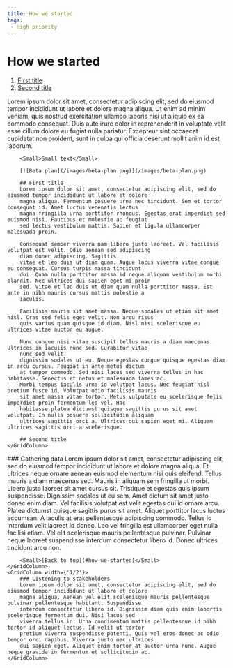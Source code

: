 ```yaml
---
title: How we started
tags:
 - High priority
---
```

# How we started

1. [First title](#first-title)
2. [Second title](#second-title)
<GridRow>
    <GridColumn width={'full'}>
        Lorem ipsum dolor sit amet, consectetur adipiscing elit, sed do eiusmod tempor incididunt ut labore et dolore
        magna aliqua. Ut enim ad minim veniam, quis nostrud exercitation ullamco laboris nisi ut aliquip ex ea commodo
        consequat. Duis aute irure dolor in reprehenderit in voluptate velit esse cillum dolore eu fugiat nulla
        pariatur. Excepteur sint occaecat cupidatat non proident, sunt in culpa qui officia deserunt mollit anim id est
        laborum.

        <Small>Small text</Small>

        [![Beta plan](/images/beta-plan.png)](/images/beta-plan.png)

        ## First title
        Lorem ipsum dolor sit amet, consectetur adipiscing elit, sed do eiusmod tempor incididunt ut labore et dolore
        magna aliqua. Fermentum posuere urna nec tincidunt. Sem et tortor consequat id. Amet luctus venenatis lectus
        magna fringilla urna porttitor rhoncus. Egestas erat imperdiet sed euismod nisi. Faucibus et molestie ac feugiat
        sed lectus vestibulum mattis. Sapien et ligula ullamcorper malesuada proin.

        Consequat semper viverra nam libero justo laoreet. Vel facilisis volutpat est velit. Odio aenean sed adipiscing
        diam donec adipiscing. Sagittis
        vitae et leo duis ut diam quam. Augue lacus viverra vitae congue eu consequat. Cursus turpis massa tincidunt
        dui. Quam nulla porttitor massa id neque aliquam vestibulum morbi blandit. Nec ultrices dui sapien eget mi proin
        sed. Vitae et leo duis ut diam quam nulla porttitor massa. Est ante in nibh mauris cursus mattis molestie a
        iaculis.

        Facilisis mauris sit amet massa. Neque sodales ut etiam sit amet nisl. Cras sed felis eget velit. Non arcu risus
        quis varius quam quisque id diam. Nisl nisi scelerisque eu ultrices vitae auctor eu augue.

        Nunc congue nisi vitae suscipit tellus mauris a diam maecenas. Ultrices in iaculis nunc sed. Curabitur vitae
        nunc sed velit
        dignissim sodales ut eu. Neque egestas congue quisque egestas diam in arcu cursus. Feugiat in ante metus dictum
        at tempor commodo. Sed nisi lacus sed viverra tellus in hac habitasse. Senectus et netus et malesuada fames ac.
        Morbi tempus iaculis urna id volutpat lacus. Nec feugiat nisl pretium fusce id. Volutpat odio facilisis mauris
        sit amet massa vitae tortor. Metus vulputate eu scelerisque felis imperdiet proin fermentum leo vel. Hac
        habitasse platea dictumst quisque sagittis purus sit amet volutpat. In nulla posuere sollicitudin aliquam
        ultrices sagittis orci a. Ultrices dui sapien eget mi. Aliquam ultrices sagittis orci a scelerisque.

        ## Second title
    </GridColumn>
</GridRow>
<GridRow>
    <GridColumn width={'1/2'}>
        ### Gathering data
        Lorem ipsum dolor sit amet, consectetur adipiscing elit, sed do eiusmod tempor incididunt ut labore et dolore
        magna aliqua. Et ultrices neque ornare aenean euismod elementum nisi quis eleifend. Tellus mauris a diam
        maecenas sed. Mauris in aliquam sem fringilla ut morbi. Libero justo laoreet sit amet cursus sit. Tristique et
        egestas quis ipsum suspendisse. Dignissim sodales ut eu sem. Amet dictum sit amet justo donec enim diam. Vel
        facilisis volutpat est velit egestas dui id ornare arcu. Platea dictumst quisque sagittis purus sit amet.
        Aliquet porttitor lacus luctus accumsan. A iaculis at erat pellentesque adipiscing commodo. Tellus id interdum
        velit laoreet id donec. Leo vel fringilla est ullamcorper eget nulla facilisi etiam. Vel elit scelerisque mauris
        pellentesque pulvinar. Pulvinar neque laoreet suspendisse interdum consectetur libero id. Donec ultrices
        tincidunt arcu non.

        <Small>[Back to top](#how-we-started)</Small>
    </GridColumn>
    <GridColumn width={'1/2'}>
        ### Listening to stakeholders
        Lorem ipsum dolor sit amet, consectetur adipiscing elit, sed do eiusmod tempor incididunt ut labore et dolore
        magna aliqua. Aenean vel elit scelerisque mauris pellentesque pulvinar pellentesque habitant. Suspendisse
        interdum consectetur libero id. Dignissim diam quis enim lobortis scelerisque fermentum dui. Nisi lacus sed
        viverra tellus in. Urna condimentum mattis pellentesque id nibh tortor id aliquet lectus. Id velit ut tortor
        pretium viverra suspendisse potenti. Quis vel eros donec ac odio tempor orci dapibus. Viverra justo nec ultrices
        dui sapien eget. Aliquet enim tortor at auctor urna nunc. Augue neque gravida in fermentum et sollicitudin ac.
    </GridColumn>
</GridRow>
